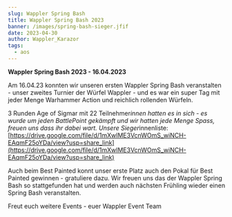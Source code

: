 ```yaml
---
slug: Wappler Spring Bash
title: Wappler Spring Bash 2023
banner: /images/spring-bash-sieger.jfif
date: 2023-04-30
author: Wappler_Karazor
tags:
  - aos
---
```

**Wappler Spring Bash 2023 - 16.04.2023**





Am 16.04.23 konnten wir unseren ersten Wappler Spring Bash veranstalten - unser zweites Turnier der Würfel Wappler - und es war ein super Tag mit jeder Menge Warhammer Action und reichlich rollenden Würfeln. 


3 Runden Age of Sigmar mit 22 Teilnehmer*innen hatten es in sich - es wurde um jeden BattlePoint gekämpft und wir hatten jede Menge Spass, freuen uns dass ihr dabei wart.
Unsere Sieger*innenliste:  [https://drive.google.com/file/d/1mXwlME3VcnWOmS_wiNCH-EAqmF25oYDa/view?usp=share_link](https://drive.google.com/file/d/1mXwlME3VcnWOmS_wiNCH-EAqmF25oYDa/view?usp=share_link)


Auch beim Best Painted konnt unser erste Platz auch den Pokal für Best Painted gewinnen - gratuliere dazu.
Wir freuen uns das der Wappler Spring Bash so stattgefunden hat und werden auch nächsten Frühling wieder einen Spring Bash veranstalten.





Freut euch weitere Events - euer Wappler Event Team

